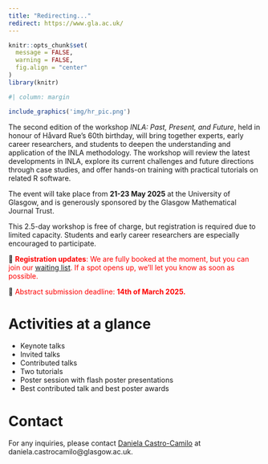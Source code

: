 ```yaml
---
title: "Redirecting..."
redirect: https://www.gla.ac.uk/
---
```

```r
knitr::opts_chunk$set(
  message = FALSE, 
  warning = FALSE,
  fig.align = "center"
)
library(knitr)
```

```r
#| column: margin

include_graphics('img/hr_pic.png')
```

<!-- ```{r, echo=F} -->
<!-- #| column: margin -->

<!-- include_graphics('img/inla_logo.png') -->
<!-- ``` -->


The second edition of the workshop *INLA: Past, Present, and Future*, held in honour of Håvard Rue's 60th birthday, will bring together experts, early career researchers, and students to deepen the understanding and application of the INLA methodology. The workshop will review the latest developments in INLA, explore its current challenges and future directions through case studies, and offer hands-on training with practical tutorials on related R software. 

The event will take place from **21-23 May 2025** at the University of Glasgow, and is generously sponsored by the Glasgow Mathematical Journal Trust.

This 2.5-day workshop is free of charge, but registration is required due to limited capacity. Students and early career researchers are especially encouraged to participate.

📣 <span style="color:red">**Registration updates**: We are fully booked at the moment, but you can join our [waiting list](https://forms.office.com/Pages/ResponsePage.aspx?id=KVxybjp2UE-B8i4lTwEzyJqR-CXnEDNJstG6HYmoV49UQjJMWVJVWUdFNTNKMlA5QTA0OEVOM0NZNi4u). If a spot opens up, we’ll let you know as soon as possible.</span>

<!-- 📣 <span style="color:red">**Registration update 2**: Registered participants and speakers will be contacted after the registration deadline (14th of March).</span> -->

📣 <span style="color:red">Abstract submission deadline: **14th of March 2025.**</span>


<!-- The second edition of the workshop INLA: Past, Present, and Future will be held in honour of Håvard Rue's 60th birthday. The workshop aims to advance the understanding and application of the INLA methodology by bringing together experts, early career researchers, and students. It will focus on reviewing the latest developments in INLA, addressing its current limitations and future challenges through case studies, and providing hands-on training with practical tutorials on related R software. -->

<!-- The event will take place **21-23 May 2025** in the University of Glasgow and is generously sponsored by the Glasgow Mathematical Journal Trust. -->

<!-- This 2.5 day workshop is free of charge, but registration is required due to limited capacity. Students and early career researchers are encouraged to participate. -->

# Activities at a glance

- Keynote talks
- Invited talks
- Contributed talks
- Two tutorials
- Poster session with flash poster presentations
- Best contributed talk and best poster awards


<!-- # Venue -->

<!-- The Adam Smith Building and the School of Mathematics and Statistics, University of Glasgow. -->

<!-- **Organisers**: [Daniela Castro-Camilo](https://www.gla.ac.uk/schools/mathematicsstatistics/staff/danielacastrocamilo/){.external target="_blank"}, [Sara Martino](https://www.ntnu.edu/employees/sara.martino){.external target="_blank"}, and [Janine Illian](https://www.gla.ac.uk/schools/mathematicsstatistics/staff/janineillian/){.external target="_blank"} -->

<!-- # Registration -->

<!-- The workshop is free of charge, but registration is mandatory due to limited capacity. Please register to attend the workshop using [this form](https://forms.office.com/Pages/ResponsePage.aspx?id=KVxybjp2UE-B8i4lTwEzyJqR-CXnEDNJstG6HYmoV49URURCNjVYV0xKMjE4NVE5QUE3TkFET1JROC4u). -->

<!-- # Abstract submission -->

<!-- We welcome contributed talks and poster presentations. The deadline for abstract submission is the **3rd of March 2025**. -->
<!-- Please submit you abstract using [this form](https://forms.office.com/Pages/ResponsePage.aspx?id=KVxybjp2UE-B8i4lTwEzyJqR-CXnEDNJstG6HYmoV49UMzM3NFJOMUg5QVpXVUhZSEVLMVZUMDZESy4u). Abstracts should be a maximum of 250 words. -->

# Contact

For any inquiries, please contact [Daniela Castro-Camilo](https://www.gla.ac.uk/schools/mathematicsstatistics/staff/danielacastrocamilo/) at daniela.castrocamilo@glasgow.ac.uk.